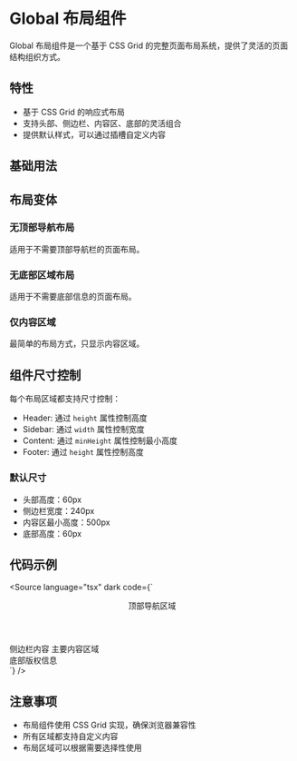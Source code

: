 
<Meta of={Global} />

# Global 布局组件

Global 布局组件是一个基于 CSS Grid 的完整页面布局系统，提供了灵活的页面结构组织方式。

## 特性

- 基于 CSS Grid 的响应式布局
- 支持头部、侧边栏、内容区、底部的灵活组合
- 提供默认样式，可以通过插槽自定义内容

## 基础用法

<Primary />

<Controls />

## 布局变体

### 无顶部导航布局

适用于不需要顶部导航栏的页面布局。

<Canvas of={Global.WithoutHeader} />

### 无底部区域布局

适用于不需要底部信息的页面布局。

<Canvas of={Global.WithoutFooter} />

### 仅内容区域

最简单的布局方式，只显示内容区域。

<Canvas of={Global.OnlyContent} />

## 组件尺寸控制

每个布局区域都支持尺寸控制：

- Header: 通过 `height` 属性控制高度
- Sidebar: 通过 `width` 属性控制宽度
- Content: 通过 `minHeight` 属性控制最小高度
- Footer: 通过 `height` 属性控制高度

### 默认尺寸

- 头部高度：60px
- 侧边栏宽度：240px
- 内容区最小高度：500px
- 底部高度：60px

## 代码示例

<Source
  language="tsx"
  dark
  code={`
<Layout>
  <Header height={60}>顶部导航区域</Header>
  <Sidebar width={240}>侧边栏内容</Sidebar>
  <Content minHeight={500}>主要内容区域</Content>
  <Footer height={60}>底部版权信息</Footer>
</Layout>
  `}
/>

## 注意事项

- 布局组件使用 CSS Grid 实现，确保浏览器兼容性
- 所有区域都支持自定义内容
- 布局区域可以根据需要选择性使用

